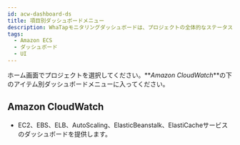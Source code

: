 ```yaml
---
id: acw-dashboard-ds
title: 項目別ダッシュボードメニュー
description: WhaTapモニタリングダッシュボードは、プロジェクトの全体的なステータスを一目で確認する機能を提供します。
tags:
  - Amazon ECS
  - ダッシュボード
  - UI
---
```


ホーム画面でプロジェクトを選択してください。**_Amazon CloudWatch_**の下のアイテム別ダッシュボードメニューに入ってください。

## Amazon CloudWatch

- EC2、EBS、ELB、AutoScaling、ElasticBeanstalk、ElastiCacheサービスのダッシュボードを提供します。

